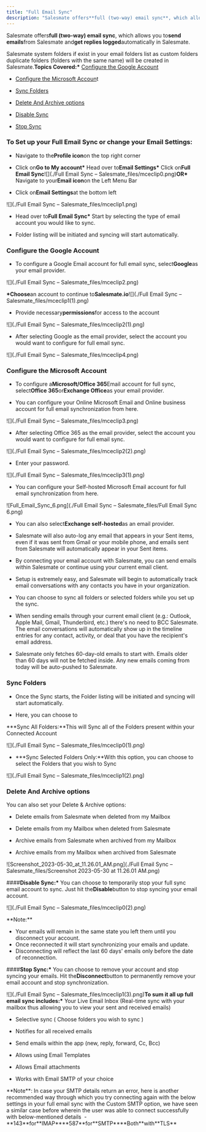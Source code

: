 ```yaml
---
title: "Full Email Sync"
description: "Salesmate offers**full (two-way) email sync**, which allows you to**send emails**from Salesmate and**get replies logged**automatically in Salesmate."
---
```


Salesmate offers**full (two-way) email sync**, which allows you to**send emails**from Salesmate and**get replies logged**automatically in Salesmate.

Salesmate system folders if exist in your email folders list as custom folders duplicate folders (folders with the same name) will be created in Salesmate.**Topics Covered:\*** [Configure the Google Account](https://support.salesmate.io/hc/en-us/articles/115000665965#h_01HRXP8WEF2TXFP3RMBTSB4QKS)

- [Configure the Microsoft Accoun](https://support.salesmate.io/hc/en-us/articles/115000665965#h_01HRXP9V2Y77ERNTE9F61YF5WC)t

- [Sync Folders](https://support.salesmate.io/hc/en-us/articles/115000665965#h_01HRXQH89B1J2QKENDTXHVEV93)

- [Delete And Archive options](https://support.salesmate.io/hc/en-us/articles/115000665965#h_01HRXP6MG14FKCE9WX17GA42BB)

- [Disable Sync](https://support.salesmate.io/hc/en-us/articles/115000665965-Full-Email-Sync#h_01GHB9V677TMTTYM3XNJP2A99Q)

- [Stop Sync](https://support.salesmate.io/hc/en-us/articles/115000665965-Full-Email-Sync#h_01GHB9VDBT0JWXY6NAYF79QC70)

### To Set up your Full Email Sync or change your Email Settings:

- Navigate to the**Profile icon**on the top right corner

- Click on**Go to My account\*** Head over to**Email Settings\*** Click on**Full Email Sync**![](./Full Email Sync – Salesmate_files/mceclip0.png)**OR\*** Navigate to your**Email icon**on the Left Menu Bar

- Click on**Email Settings**at the bottom left

![](./Full Email Sync – Salesmate_files/mceclip1.png)

- Head over to**Full Email Sync\*** Start by selecting the type of email account you would like to sync.

- Folder listing will be initiated and syncing will start automatically.

### Configure the Google Account

- To configure a Google Email account for full email sync, select**Google**as your email provider.

![](./Full Email Sync – Salesmate_files/mceclip2.png)

**\*Choose**an account to continue to**Salesmate.io**![](./Full Email Sync – Salesmate_files/mceclip1(1).png)

- Provide necessary**permissions**for access to the account

![](./Full Email Sync – Salesmate_files/mceclip2(1).png)

- After selecting Google as the email provider, select the account you would want to configure for full email sync.

![](./Full Email Sync – Salesmate_files/mceclip4.png)

### Configure the Microsoft Account

- To configure a**Microsoft/Office 365**Email account for full sync, select**Office 365**or**Exchange Office**as your email provider.

- You can configure your Online Microsoft Email and Online business account for full email synchronization from here.

![](./Full Email Sync – Salesmate_files/mceclip3.png)

- After selecting Office 365 as the email provider, select the account you would want to configure for full email sync.

![](./Full Email Sync – Salesmate_files/mceclip2(2).png)

- Enter your password.

![](./Full Email Sync – Salesmate_files/mceclip3(1).png)

- You can configure your Self-hosted Microsoft Email account for full email synchronization from here.

![Full_Email_Sync_6.png](./Full Email Sync – Salesmate_files/Full Email Sync 6.png)

- You can also select**Exchange self-hosted**as an email provider.

- Salesmate will also auto-log any email that appears in your Sent items, even if it was sent from Gmail or your mobile phone, and emails sent from Salesmate will automatically appear in your Sent items.

- By connecting your email account with Salesmate, you can send emails within Salesmate or continue using your current email client.

- Setup is extremely easy, and Salesmate will begin to automatically track email conversations with any contacts you have in your organization.

- You can choose to sync all folders or selected folders while you set up the sync.

- When sending emails through your current email client (e.g.: Outlook, Apple Mail, Gmail, Thunderbird, etc.) there's no need to BCC Salesmate. The email conversations will automatically show up in the timeline entries for any contact, activity, or deal that you have the recipient's email address.

- Salesmate only fetches 60-day-old emails to start with. Emails older than 60 days will not be fetched inside. Any new emails coming from today will be auto-pushed to Salesmate.

### Sync Folders

- Once the Sync starts, the Folder listing will be initiated and syncing will start automatically.

- Here, you can choose to

**\*Sync All Folders:**This will Sync all of the Folders present within your Connected Account

![](./Full Email Sync – Salesmate_files/mceclip0(1).png)

- **\*Sync Selected Folders Only:**With this option, you can choose to select the Folders that you wish to Sync

![](./Full Email Sync – Salesmate_files/mceclip1(2).png)

### Delete And Archive options

You can also set your Delete & Archive options:

- Delete emails from Salesmate when deleted from my Mailbox

- Delete emails from my Mailbox when deleted from Salesmate

- Archive emails from Salesmate when archived from my Mailbox

- Archive emails from my Mailbox when archived from Salesmate

![Screenshot_2023-05-30_at_11.26.01_AM.png](./Full Email Sync – Salesmate_files/Screenshot 2023-05-30 at 11.26.01 AM.png)

####**Disable Sync:\*** You can choose to temporarily stop your full sync email account to sync. Just hit the**Disable**button to stop syncing your email account.

![](./Full Email Sync – Salesmate_files/mceclip0(2).png)

<Note>
**Note:**

- Your emails will remain in the same state you left them until you disconnect your account.
- Once reconnected it will start synchronizing your emails and update.
- Disconnecting will reflect the last 60 days' emails only before the date of reconnection.

</Note>

####**Stop Sync:\*** You can choose to remove your account and stop syncing your emails. Hit the**Disconnect**button to permanently remove your email account and stop synchronization.

![](./Full Email Sync – Salesmate_files/mceclip1(3).png)**To sum it all up full email sync includes:\*** Your Live Email Inbox (Real-time sync with your mailbox thus allowing you to view your sent and received emails)

- Selective sync ( Choose folders you wish to sync )

- Notifies for all received emails

- Send emails within the app (new, reply, forward, Cc, Bcc)

- Allows using Email Templates

- Allows Email attachments

- Works with Email SMTP of your choice

<Note>
  **Note**: In case your SMTP details return an error, here is another
  recommended way through which you try connecting again with the below settings
  in your full email sync with the Custom SMTP option, we have seen a similar
  case before wherein the user was able to connect successfully with
  below-mentioned details
   -**143**for**IMAP****587**for**SMTP****Both**with**TLS**
</Note>
